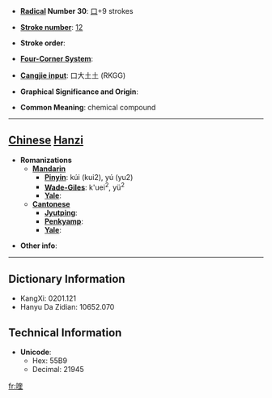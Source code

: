 * '''[[Wiktionary:Chinese radical index| Radical]] Number 30''': [[Wiktionary:Chinese radical index 口|口]]+9 strokes

* '''[[Wiktionary:Chinese total strokes index|Stroke number]]''': [[Wiktionary:Chinese total strokes index 12|12]]

* '''Stroke order''': 

* '''[[Wiktionary:Chinese four corner index|Four-Corner System]]''': 

* '''[[Wiktionary:Chinese Cangjie index|Cangjie input]]''': 口大土土 (RKGG)

* '''Graphical Significance and Origin''': 

* '''Common Meaning''': chemical compound

----

== [[Chinese]] [[Hanzi]] ==

* '''Romanizations'''
** '''[[Mandarin]]'''
*** '''[[Pinyin]]''': kúi (kui2), yú (yu2)
*** '''[[Wade-Giles]]''': k'uei<sup>2</sup>, yü<sup>2</sup>
*** '''[[Yale]]''': 
** '''[[Cantonese]]'''
*** '''[[Jyutping]]''':
*** '''[[Penkyamp]]''': 
*** '''[[Yale]]''': 

* '''Other info''': 

----

== Dictionary Information ==

* KangXi: 0201.121
* Hanyu Da Zidian: 10652.070

== Technical Information ==

* '''Unicode''':
** Hex: 55B9
** Decimal: 21945

[[fr:喹]]